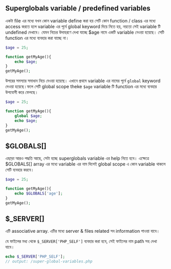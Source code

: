 ## Superglobals variable / predefined variables

একটা file এর মধ্যে যখন কোন variable define করা হয় সেটি কোন function / class এর মধ্যে access করতে হলে variable এর পূর্বে global keyword দিয়ে নিতে হয়, নয়তো সেই variable টি undefined দেখাবে। যেমন নিচের উদাহরণে দেখা যাচ্ছে $age নামে একটি variable নেওয়া হয়েছে। সেটি function এর মধ্যে ব্যবহার করা যাচ্ছে না।

```php copy filename="superglobals-variable.php"
$age = 25;

function getMyAge(){
    echo $age;
}
getMyAge();
```

উপরের সমস্যার সমাধান নিচে দেওয়া হয়েছে। এখানে প্রথমে variable এর নামের পূর্বে `global` keyword দেওয়া হয়েছে।ফলে সেটি global scope theke `$age` variable টি function এর মধ্যে ব্যবহার উপযোগী করে ফেলছে।

```php copy filename="superglobals-variable.php"
$age = 25;

function getMyAge(){
    global $age;
    echo $age;
}
getMyAge();
```

## $GLOBALS[]

এছাড়া আরও পদ্ধতি আছে, সেটা হচ্ছে superglobals variable এর help নিতে হবে। এক্ষেত্রে $GLOBALS[] array এর মধ্যে variable এর নাম দিলেই global scope এ কোন variable থাকলে সেটি ব্যবহার করবে।

```php
$age = 25;

function getMyAge(){
    echo $GLOBALS['age'];
}
getMyAge();
```

## $_SERVER[]
এটি associative array. এটির মধ্যে server & files related সব information পাওয়া যাবে। 

যে ফাইলের মধ্য থেকে `$_SERVER['PHP_SELF']` ব্যবহার করা হবে, সেই ফাইলের নাম path সহ দেখা যাবে।
```php copy filename="superglobals-variable.php"
echo $_SERVER['PHP_SELF'];
// output: /super-global-variables.php
```


